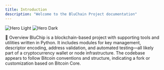 ```yaml
---
title: Introduction
description: "Welcome to the BluChain Project documentation"
---
```


<img
  className="block dark:hidden"
  src="/images/bluwork.png"
  alt="Hero Light"
/>
<img
  className="hidden dark:block"
  src="/images/bluwork.png"
  alt="Hero Dark"
/>

📖 Overview
BluChip is a blockchain-based project with supporting tools and utilities written in Python. It includes modules for key management, descriptor encoding, address validation, and automated testing—all likely part of a cryptocurrency wallet or node infrastructure. The codebase appears to follow Bitcoin conventions and structure, indicating a fork or customization based on Bitcoin Core.

